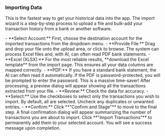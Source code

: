 <a id="transactions-import"></a>
### <Icon name="uploadCloud" /> Importing Data

This is the fastest way to get your historical data into the app. The import wizard is a step-by-step process to upload a file and bulk-add your transaction history from a bank or another software.

<Step number={1} title="Step 1: Upload">
  - **Select Account:** First, choose the destination account for the imported transactions from the dropdown menu.
  - **Provide File:** Drag and drop your file onto the upload area, or click to browse. The system can process Excel files and, with AI, can often read PDF bank statements.
</Step>

<Alert variant="tip" title="Which format should I use?">
  - **Excel (XLSX):** For the most reliable results, **download the Excel template** from the import page. This ensures all your data columns are mapped correctly.
  - **PDF:** If you have a standard bank statement, the AI can often read it automatically. If the PDF is password-protected, you will be prompted to enter the password. This is a massive time-saver!
</Alert>

<Step number={2} title="Step 2: Review & Select">
  After processing, a preview dialog will appear showing all the transactions extracted from your file. 
  - **Review:** Check the data for accuracy.
  - **Select:** Use the checkboxes to select only the transactions you wish to import. By default, all are selected. Uncheck any duplicates or unwanted entries.
  - **Confirm:** Click **"Confirm and Stage"** to move to the final step.
</Step>

<Step number={3} title="Step 3: Final Confirmation">
  A final confirmation dialog will appear summarizing the number of transactions you are about to import. Click **"Import Transactions"** to permanently add them to your selected account. You will see a success message upon completion.
</Step>